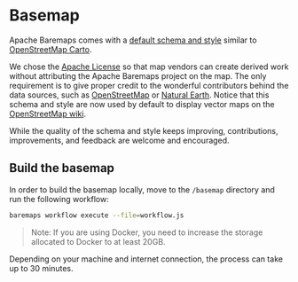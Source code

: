 # Basemap

Apache Baremaps comes with a [default schema and style](https://baremaps.apache.org/documentation/basemap/) similar to [OpenStreetMap Carto](https://github.com/gravitystorm/openstreetmap-carto).

We chose the [Apache License](https://github.com/apache/incubator-baremaps/blob/main/LICENSE) so that map vendors can create derived work without attributing the Apache Baremaps project on the map.
The only requirement is to give proper credit to the wonderful contributors behind the data sources, such as [OpenStreetMap](https://www.openstreetmap.org/) or [Natural Earth](https://www.naturalearthdata.com/).
Notice that this schema and style are now used by default to display vector maps on the [OpenStreetMap wiki](https://wiki.openstreetmap.org/wiki/Template:Vector_map).

While the quality of the schema and style keeps improving, contributions, improvements, and feedback are welcome and encouraged.


<div style={{ marginTop: 20, height: 450 }}>
  <Map />
</div>

## Build the basemap

In order to build the basemap locally, move to the `/basemap` directory and run the following workflow:

```bash
baremaps workflow execute --file=workflow.js
```

> Note: If you are using Docker, you need to increase the storage allocated to Docker to at least 20GB.

Depending on your machine and internet connection, the process can take up to 30 minutes.
